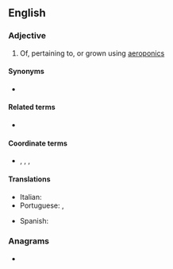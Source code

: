 ==English==

===Adjective===
{{en-adj|-}}

# Of, pertaining to, or grown using [[aeroponics]]

====Synonyms====
* {{l|en|airponic}}

====Related terms====
* {{l|en|fogponic}}

====Coordinate terms====
* {{l|en|hydroponic}}, {{l|en|aquaponic}}, {{l|en|geoponic}}, {{l|en|organoponic}}

====Translations====
{{trans-top|pertaining to aeroponics}}
* Italian: {{t|it|aeroponico}}
* Portuguese: {{t|pt|aeropônico}} {{qualifier|Brazil}}, {{t|pt|aeropónico}} {{qualifier|Portugal}}
{{trans-mid}}
* Spanish: {{t|es|aeropónico}}
{{trans-bottom}}

===Anagrams===
* {{anagrams|en|a=aceinoopr|Cooperian}}